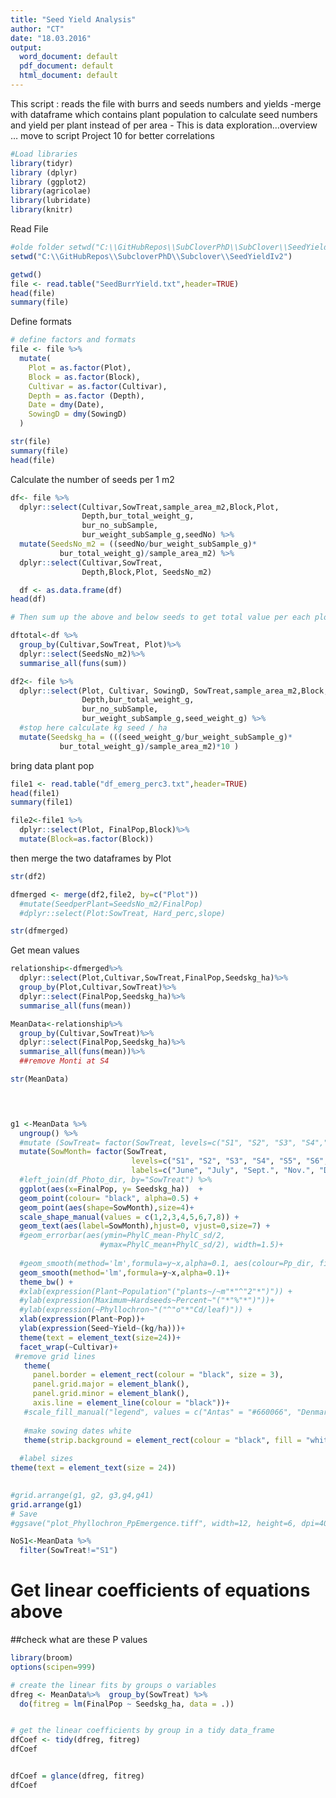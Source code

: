 ```yaml
---
title: "Seed Yield Analysis"
author: "CT"
date: "18.03.2016"
output: 
  word_document: default
  pdf_document: default
  html_document: default
---
```

This script :
reads the file with burrs and seeds numbers and yields
-merge with dataframe which contains plant population to calculate seed numbers and yield per plant instead of per area 
- This is data exploration...overview ... move to script Project 10 for better correlations



```r
#Load libraries 
library(tidyr)
library (dplyr)
library (ggplot2)
library(agricolae)
library(lubridate)
library(knitr)
```

Read File 

```r

#olde folder setwd("C:\\GitHubRepos\\SubCloverPhD\\SubClover\\SeedYieldIv2")
setwd("C:\\GitHubRepos\\SubcloverPhD\\Subclover\\SeedYieldIv2")

getwd()
file <- read.table("SeedBurrYield.txt",header=TRUE)
head(file)
summary(file)
```

Define formats 
```r

# define factors and formats
file <- file %>%
  mutate(
    Plot = as.factor(Plot),
    Block = as.factor(Block),
    Cultivar = as.factor(Cultivar),
    Depth = as.factor (Depth),
    Date = dmy(Date),
    SowingD = dmy(SowingD)
  )

str(file)
summary(file)
head(file)

```
Calculate the number of seeds per 1 m2 

```r

df<- file %>%
  dplyr::select(Cultivar,SowTreat,sample_area_m2,Block,Plot,
                Depth,bur_total_weight_g,
                bur_no_subSample,
                bur_weight_subSample_g,seedNo) %>%
  mutate(SeedsNo_m2 = ((seedNo/bur_weight_subSample_g)*
           bur_total_weight_g)/sample_area_m2) %>%
  dplyr::select(Cultivar,SowTreat,
                Depth,Block,Plot, SeedsNo_m2)

  df <- as.data.frame(df)
head(df)

# Then sum up the above and below seeds to get total value per each plot : calculate as funs (sum) 

dftotal<-df %>%
  group_by(Cultivar,SowTreat, Plot)%>%
  dplyr::select(SeedsNo_m2)%>%
  summarise_all(funs(sum))


```


```r
df2<- file %>%
  dplyr::select(Plot, Cultivar, SowingD, SowTreat,sample_area_m2,Block,
                Depth,bur_total_weight_g,
                bur_no_subSample,
                bur_weight_subSample_g,seed_weight_g) %>%
  #stop here calculate kg seed / ha
  mutate(Seedskg_ha = (((seed_weight_g/bur_weight_subSample_g)*
           bur_total_weight_g)/sample_area_m2)*10 ) 


```

 

bring data plant pop 

```r


file1 <- read.table("df_emerg_perc3.txt",header=TRUE)
head(file1)
summary(file1)

file2<-file1 %>%
  dplyr::select(Plot, FinalPop,Block)%>%
  mutate(Block=as.factor(Block))


```

then merge the two dataframes by Plot


```r
str(df2)

dfmerged <- merge(df2,file2, by=c("Plot")) 
  #mutate(SeedperPlant=SeedsNo_m2/FinalPop)
  #dplyr::select(Plot:SowTreat, Hard_perc,slope)

str(dfmerged)
```

Get mean values 


```r

relationship<-dfmerged%>%
  dplyr::select(Plot,Cultivar,SowTreat,FinalPop,Seedskg_ha)%>%
  group_by(Plot,Cultivar,SowTreat)%>%
  dplyr::select(FinalPop,Seedskg_ha)%>%
  summarise_all(funs(mean))

MeanData<-relationship%>%
  group_by(Cultivar,SowTreat)%>%
  dplyr::select(FinalPop,Seedskg_ha)%>%
  summarise_all(funs(mean))%>%
  ##remove Monti at S4

str(MeanData)


  


```





```r


g1 <-MeanData %>%
  ungroup() %>%
  #mutate (SowTreat= factor(SowTreat, levels=c("S1", "S2", "S3", "S4","S5", "S6","S7","S8"),labels=c("June", #"July", "September", "November","December", "February","March","May")))%>%
  mutate(SowMonth= factor(SowTreat, 
                           levels=c("S1", "S2", "S3", "S4", "S5", "S6", "S7","S8"),
                           labels=c("June", "July", "Sept.", "Nov.", "Dec.", "Feb.", "March", "May"))) %>%
  #left_join(df_Photo_dir, by="SowTreat") %>%
  ggplot(aes(x=FinalPop, y= Seedskg_ha))  +
  geom_point(colour= "black", alpha=0.5) +
  geom_point(aes(shape=SowMonth),size=4)+
  scale_shape_manual(values = c(1,2,3,4,5,6,7,8)) +
  geom_text(aes(label=SowMonth),hjust=0, vjust=0,size=7) +
  #geom_errorbar(aes(ymin=PhylC_mean-PhylC_sd/2,
                    #ymax=PhylC_mean+PhylC_sd/2), width=1.5)+
 
  #geom_smooth(method='lm',formula=y~x,alpha=0.1, aes(colour=Pp_dir, fill = Pp_dir)) +
  geom_smooth(method='lm',formula=y~x,alpha=0.1)+
  theme_bw() +
  #xlab(expression(Plant~Population"("plants~/~m"*"^"2"*")")) + 
  #ylab(expression(Maximum~Hardseeds~Percent~"("*"%"*")"))+
  #ylab(expression(~Phyllochron~"("^"o"*"Cd/leaf)")) +
  xlab(expression(Plant~Pop))+
  ylab(expression(Seed~Yield~(kg/ha)))+
  theme(text = element_text(size=24))+
  facet_wrap(~Cultivar)+
 #remove grid lines 
   theme(
     panel.border = element_rect(colour = "black", size = 3), 
     panel.grid.major = element_blank(),
     panel.grid.minor = element_blank(),
     axis.line = element_line(colour = "black"))+
   #scale_fill_manual("legend", values = c("Antas" = "#660066", "Denmark" = "lightgrey","Leura" = "darkgrey", "Monti" = "#FF9933","Narrikup" = "blue",  "Woogenellup" = "#033333"))+
   
   #make sowing dates white  
   theme(strip.background = element_rect(colour = "black", fill = "white",size=1))+
   
  #label sizes 
theme(text = element_text(size = 24))
  

#grid.arrange(g1, g2, g3,g4,g41)
grid.arrange(g1)
# Save
#ggsave("plot_Phyllochron_PpEmergence.tiff", width=12, height=6, dpi=400)

```


```r

NoS1<-MeanData %>%
  filter(SowTreat!="S1")

```




# Get linear coefficients of equations above
##check what are these P values 

```r
library(broom)
options(scipen=999)

# create the linear fits by groups o variables
dfreg <- MeanData%>%  group_by(SowTreat) %>%
  do(fitreg = lm(FinalPop ~ Seedskg_ha, data = .))


# get the linear coefficients by group in a tidy data_frame
dfCoef <- tidy(dfreg, fitreg)
dfCoef



```



```r


dfCoef = glance(dfreg, fitreg)
dfCoef




```




